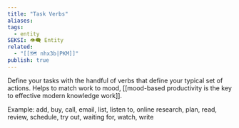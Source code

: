 ```yaml
---
title: "Task Verbs"
aliases: 
tags:
  - entity
SEKSI: 👁️‍🗨️ Entity
related:
  - "[[🗺️ nhx3b|PKM]]"
publish: true
---
```

Define your tasks with the handful of verbs that define your typical set of actions. Helps to match work to mood, [[mood-based productivity is the key to effective modern knowledge work]].

Example: add, buy, call, email, list, listen to, online research, plan, read, review, schedule, try out, waiting for, watch, write
